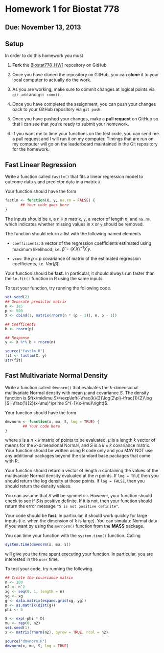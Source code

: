 Homework 1 for Biostat 778
==============


## Due: November 13, 2013

## Setup

In order to do this homework you must

1.  **Fork** the
[Biostat778_HW1](https://github.com/rdpeng/Biostat778_HW1) repository
on GitHub

2.  Once you have cloned the repository on GitHub, you can **clone**
it to your local computer to actually do the work.

3.  As you are working, make sure to commit changes at logical points
via `git add` and `git commit`.

4.  Once you have completed the assignment, you can push your changes
back to your GitHub repository via `git push`.

5.  Once you have pushed your changes, make a **pull request** on
GitHub so that I can see that you're ready to submit your homework.

6.  If you want me to time your functions on the test code, you can
send me a pull request and I will run it on my computer. Timings that
are run on my computer will go on the leaderboard maintained in the
Git repository for the homework.


## Fast Linear Regression

Write a function called `fastlm()` that fits a linear regression model
to outcome data `y` and predictor data in a matrix `X`.

Your function should have the form

```r
fastlm <- function(X, y, na.rm = FALSE) {
       ## Your code goes here
}
```

The inputs should be `X`, a $n\times p$ matrix, `y`, a vector of
length $n$, and `na.rm`, which indicates whether missing values in `X`
or `y` should be removed.

The function should return a list with the following named elements

- `coefficients`: a vector of the regression coefficients estimated
  using maximum likelihood, i.e. $\hat{\beta}=(X^\prime X)^{-1}X^\prime y$.

- `vcov`: the $p\times p$ covariance of matrix of the estimated
  regression coefficients, i.e. $Var(\hat{\beta})$.

Your function should be **fast**. In particular, it should always run
faster than the `lm.fit()` function in R using the same inputs.

To test your function, try running the following code.

```r
set.seed(2)
## Generate predictor matrix
n <- 1e5
p <- 500
X <- cbind(1, matrix(rnorm(n * (p - 1)), n, p - 1))

## Coefficents
b <- rnorm(p)

## Response
y <- X %*% b + rnorm(n)

source("fastlm.R")
fit <- fastlm(X, y)
str(fit)
```




## Fast Multivariate Normal Density

Write a function called `dmvnorm()` that evaluates the $k$-dimensional
multivariate Normal density with mean $\mu$ and covariance $S$. The
density function is
$f(x\mid\mu,S)=\exp\left(-\frac{k}{2}\log(2\pi)-\frac{1}{2}\log
|S|-\frac{1}{2}(x-\mu)^\prime S^{-1}(x-\mu)\right)$. 

Your function should have the form

```r
dmvnorm <- function(x, mu, S, log = TRUE) {
        ## Your code here
}
```

where $x$ is a $n\times k$ matrix of points to be evaluated, $\mu$ is
a length $k$ vector of means for the $k$-dimensional Normal, and $S$
is a $k\times k$ covariance matrix. Your function should be written
using R code only and you MAY NOT use any additional packages beyond
the standard base packages that come with R.

Your function should return a vector of length $n$ containing the
values of the multivariate Normal density evaluated at the $n$
points. If `log = TRUE` then you should return the log density at
those points. If `log = FALSE`, then you should return the density
values.

You can assume that $S$ will be symmetric. However, your function
should check to see if $S$ is positive definite. If it is not, then
your function should return the error message `"S is not positive
definite"`.

Your code should be **fast**. In particular, it should work quickly
for large inputs (i.e. when the dimension of $k$ is large). You can
simulate Normal data if you want by using the `mvrnorm()` function
from the **MASS** package.

You can time your function with the `system.time()` function. Calling

```r
system.time(dmvnorm(x, mu, S))
```

will give you the time spent executing your function. In particular,
you are interested in the `user` time.

To test your code, try running the following.

```r
## Create the covariance matrix
n <- 100
n2 <- n^2
xg <- seq(0, 1, length = n)
yg <- xg
g <- data.matrix(expand.grid(xg, yg))
D <- as.matrix(dist(g))
phi <- 5

S <- exp(-phi * D)
mu <- rep(0, n2)
set.seed(1)
x <- matrix(rnorm(n2), byrow = TRUE, ncol = n2)

source("dmvnorm.R")
dmvnorm(x, mu, S, log = TRUE)
```

